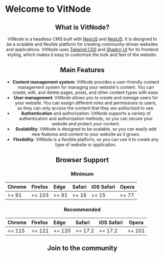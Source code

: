 
# Welcome to VitNode

<Header />

## What is VitNode?

VitNode is a headless CMS built with [NextJS](https://nextjs.org/) and [NestJS](https://nestjs.com/). It is designed to be a scalable and flexible platform for creating community-driven websites and applications. VitNode uses [Tailwind CSS](https://tailwindcss.com/) and [Shadcn UI](https://ui.shadcn.com/) for its frontend styling, which makes it easy to customize the look and feel of the website.

## Main Features

- **Content management system**: VitNode provides a user-friendly content management system for managing your website's content. You can create, edit, and delete pages, posts, and other content types with ease.
- **User management**: VitNode allows you to create and manage users for your website. You can assign different roles and permissions to users, so they can only access the content that they are authorized to see.
- **Authentication** and authorization: VitNode supports a variety of authentication and authorization methods, so you can secure your website and protect your content.
- **Scalability**: VitNode is designed to be scalable, so you can easily add new features and content to your website as it grows.
- **Flexibility**: VitNode is a flexible platform, so you can use it to create any type of website or application.

## Browser Support

### Minimum

| Chrome | Firefox | Edge  | Safari | iOS Safari | Opera |
| :----- | :------ | :---- | :----- | :--------- | ----- |
| >= 91  | >= 103  | >= 91 | >= 16  | >= 15      | >= 77 |

### Recommended

| Chrome | Firefox | Edge   | Safari  | iOS Safari | Opera  |
| :----- | :------ | :----- | :------ | :--------- | ------ |
| >= 115 | >= 121  | >= 120 | >= 17.2 | >= 17.2    | >= 101 |

## Join to the community


<Cards>
  <Card title="GitHub" href="https://github.com/aXenDeveloper/vitnode/discussions" />
</Cards>
